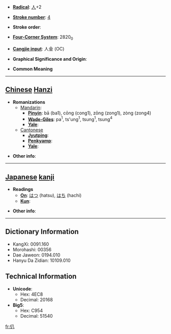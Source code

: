 * '''[[Wiktionary:Chinese radical index| Radical]]''': [[Wiktionary:Chinese radical index 人|人]]+2

* '''[[Wiktionary:Chinese total strokes index|Stroke number]]''': [[Wiktionary:Chinese total strokes index 4|4]]

* '''Stroke order''': 

* '''[[Wiktionary:Chinese four corner index|Four-Corner System]]''': 2820<sub>0</sub>

* '''[[Wiktionary:Chinese Cangjie index|Cangjie input]]''': 人金 (OC)

* '''Graphical Significance and Origin''': 

* '''Common Meaning'''

----

== [[Chinese]] [[Hanzi]] ==

* '''Romanizations'''
** [[Mandarin]]:
*** '''[[Pinyin]]''': bā (ba1), cōng (cong1), zōng (zong1), zòng (zong4)
*** '''[[Wade-Giles]]''': pa<sup>1</sup>, ts'ung<sup>1</sup>, tsung<sup>1</sup>, tsung<sup>4</sup>
*** '''[[Yale]]''': 
**[[Cantonese]]
***'''[[Jyutping]]''':
***'''[[Penkyamp]]''': 
***'''[[Yale]]''': 

* '''Other info''': 

----

== [[Japanese]] [[kanji]] ==

* '''Readings'''
** '''[[On]]''': [[はつ]] (hatsu), [[はち]] (hachi)
** '''[[Kun]]''': 

* '''Other info''':  

----

== Dictionary Information ==

* KangXi: 0091.160
* Morohashi: 00356
* Dae Jaweon: 0194.010
* Hanyu Da Zidian: 10109.010

== Technical Information ==

* '''Unicode''':
** Hex: 4EC8
** Decimal: 20168
* '''Big5''':
** Hex: C954
** Decimal: 51540

[[fr:仈]]